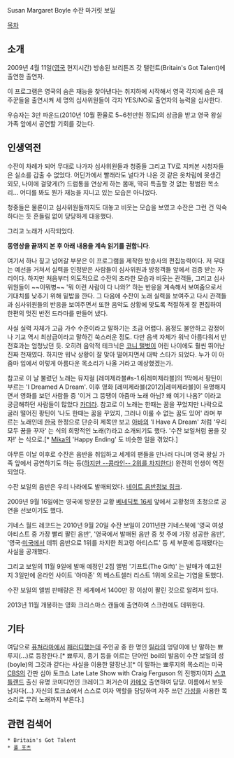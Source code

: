 Susan Margaret Boyle
수잔 마거릿 보일

[[목차]]

== 소개 ==
2009년 4월 11일([[영국]] 현지시간) 방송된 브리튼즈 갓 탤런트(Britain's Got Talent)에 출연한 출연자.

이 프로그램은 영국의 숨은 재능을 찾아낸다는 취지하에 시작해서 영국 각지에 숨은 재주꾼들을 출연시켜 세 명의 심사위원들이 각자 YES/NO로 출연자의 능력을 심사한다.

우승자는 3만 파운드(2010년 10월 환율로 5~6천만원 정도)의 상금을 받고 영국 왕실 가족 앞에서 공연할 기회를 갖는다.

== 인생역전 ==
수잔이 차례가 되어 무대로 나가자 심사위원들과 청중들 그리고 TV로 지켜본 시청자들은 실소를 감출 수 없었다. 어딘가에서 빨래라도 널다가 나온 것 같은 옷차림에 못생긴 외모, 나이에 걸맞게(?) 드럼통을 연상케 하는 몸매, 딱히 특출할 것 없는 평범한 목소리... 어디를 봐도 뭔가 재능을 지니고 있는 모습은 아니었다.

청중들은 물론이고 심사위원들까지도 대놓고 비웃는 모습을 보였고 수잔은 그런 건 익숙하다는 듯 흔들림 없이 당당하게 대응했다.

그리고 노래가 시작되었다.

'''동영상을 끝까지 본 후 아래 내용을 계속 읽기를 권합니다'''.

{{{#!html
<object id='skplayer' name='skplayer' width='640' height='412' classid='clsid:D27CDB6E-AE6D-11cf-96B8-444553540000' codebase='http://download.macromedia.com/pub/shockwave/cabs/flash/swflash.cab#version=9.0.115.00'><param name='movie' value='http://v.nate.com/v.sk/movie/0|214824427/20100920210901217419191001' /><param name='allowFullscreen' value='true' /><param name='allowScriptAccess' value='always' /><param name='wmode' value='transparent' /><embed src='http://v.nate.com/v.sk/movie/0|214824427/20100920210901217419191001' wmode='transparent' allowScriptAccess='always' allowFullscreen='true' name='skplayer' width='640' height='412' type='application/x-shockwave-flash' pluginspage='http://www.macromedia.com/go/getflashplayer' /></object>
}}}

여기서 하나 짚고 넘어갈 부분은 이 프로그램을 제작한 방송사의 편집능력이다. 저 무대는 예선을 거쳐서 실력을 인정받은 사람들이 심사위원과 방청객들 앞에서 검증 받는 자리이다. 하지만 처음부터 의도적으로 수잔의 초라한 모습과 비웃는 관객들, 그리고 심사위원들이 ~~이뭐병~~ '뭐 이런 사람이 다 나와?' 하는 반응을 계속해서 보여줌으로서 기대치를 낮추기 위해 밑밥을 깐다. 그 다음에 수잔이 노래 실력을 보여주고 다시 관객들과 심사위원들의 반응을 보여주면서 또한 음악도 상황에 맞도록 적절하게 잘 편집하여 한편의 멋진 반전 드라마를 만들어 냈다.

사실 실력 자체가 고급 가수 수준이라고 말하기는 조금 어렵다. 음정도 불안하고 감정이나 기교 역시 최상급이라고 말하긴 쑥스러운 정도. 다만 음색 자체가 워낙 아름다워서 반전효과는 엄청났던 듯. 오히려 음악적 테크닉은 [[코니 탤벗]]이 어린 나이에도 훨씬 뛰어난 진짜 천재였다. 하지만 워낙 상황이 잘 맞아 떨어지면서 대박 스타가 되었다. 누가 이 아줌마 입에서 이렇게 아름다운 목소리가 나올 거라고 예상했겠는가.

참고로 이 날 불렀던 노래는 뮤지컬 [레미제라블#s-1.6|레미제라블]의 1막에서 팡틴이 부르는 'I Dreamed A Dream'. 이후 영화 [레미제라블(2012)|레미제라블]이 유명해지면서 영화를 보던 사람들 중 '이거 그 뚱땡이 아줌마 노래 아님? 왜 여기 나옴?' 이라고 궁금해하던 사람들이 많았다 [[카더라]]. 참고로 이 노래는 한때는 꿈을 꾸었지만 나락으로 굴러 떨어진 팡틴이 '나도 한때는 꿈을 꾸었지, 그러나 이룰 수 없는 꿈도 있어' 라며 부르는 노래인데 [[한국]] 한정으로 단순히 제목만 보고 [[아바]]의 'I Have A Dream' 처럼 '우리 모두 꿈을 꾸자' 는 식의 희망적인 노래(?)라고 소개되기도 했다. '수잔 보일처럼 꿈을 갖자!' 는 식으로.[* [[Mika]]의 'Happy Ending' 도 비슷한 일을 겪었다.]

아무튼 이날 이후로 수잔은 음반을 취입하고 세계의 팬들을 만나러 다니며 영국 왕실 가족 앞에서 공연하기도 하는 등([http://www.breaknews.com/sub_read.html?uid=103093&section=sc4 하지만 --콩라인-- 2위를 차지한다]) 완전히 인생이 역전되었다.

수잔 보일의 음반은 우리 나라에도 발매되었다. [http://search.nate.com/search/all.html?q=I+Dreamed+A+Dream&sg=1&rq=1&ht=ms&hi=15070465&csn=2&asn=000200074&xasn=000200082&ex=1 네이트 음반정보 링크].

2009년 9월 16일에는 영국에 방문한 교황 [[베네딕토 16세]] 앞에서 교황청의 초청으로 공연을 선보이기도 했다. 

기네스 월드 레코드는 2010년 9월 20일 수잔 보일이 2011년판 기네스북에 '영국 여성 아티스트 중 가장 빨리 팔린 음반', '영국에서 발매된 음반 중 첫 주에 가장 성공한 음반', '영국·[[미국]]에서 데뷔 음반으로 1위를 차지한 최고령 아티스트' 등 세 부문에 등재됐다는 사실을 공개했다.
 
그리고 보일의 11월 9일에 발매 예정인 2집 앨범 '기프트(The Gift)' 는 발매가 예고된 지 3일만에 온라인 사이트 '아마존' 의 베스트셀러 리스트 1위에 오르는 기염을 토했다.

수잔 보일의 앨범 판매량은 전 세계에서 1400만 장 이상이 팔린 것으로 알려져 있다.

2013년 11월 개봉하는 영화 크리스마스 캔들에 출연하여 스크린에도 데뷔한다.

== 기타 ==
여담으로 [[퓨쳐라마]]에서 [[패러디]]했는데 주인공 중 한 명인 [[릴라]]의 엉덩이에 난 말하는 뾰루지(...)로 등장한다.[* 뾰루지, 종기 등을 이르는 단어인 boil의 발음이 수잔 보일의 성(boyle)의 그것과 같다는 사실을 이용한 말장난.][* 이 말하는 뾰루지의 목소리는 미국 [[CBS]]의 간판 심야 토크쇼 Late Late Show with Craig Ferguson 의 진행자이자 [[스코틀랜드]] 출신 유명 코미디언인 크레이그 퍼거슨이 [[카메오]] 출연하여 담당. 이름에서 보듯 남자다(...) 자신의 토크쇼에서 스스로 여자 역할을 담당하며 자주 쓰던 [[가성]]을 사용한 목소리로 무려 노래까지 부른다.]

== 관련 검색어 ==
 * Britain's Got Talent
 * [[폴 포츠]]
